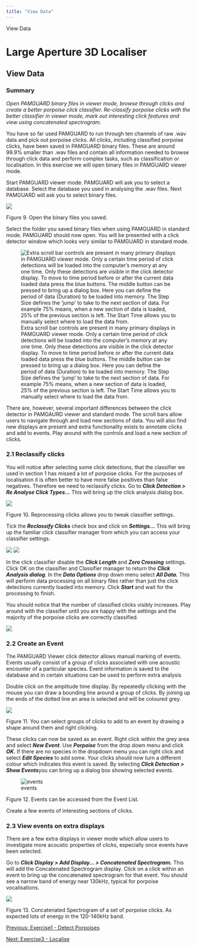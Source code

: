 ```yaml
---
title: "View Data"
---
```

 View Data  

Large Aperture 3D Localiser
===========================

View Data
---------

### Summary

_Open PAMGUARD binary files in viewer mode, browse through clicks and create a better porpoise click classifier. Re-classify porpoise clicks with the better classifier in viewer mode, mark out interesting click features and view using concatenated spectrogram._

You have so far used PAMGUARD to run through ten channels of raw .wav data and pick out porpoise clicks. All clicks, including classified porpoise clicks, have been saved in PAMGUARD binary files. These are around 99.9% smaller than .wav files and contain all information needed to browse through click data and perform complex tasks, such as classification or localisation. In this exercise we will open binary files in PAMGUARD viewer mode.

Start PAMGUARD viewer mode. PAMGUARD will ask you to select a database. Select the database you used in analysing the .wav files. Next PAMGUARD will ask you to select binary files.

![](images/image014.png)

Figure 9. Open the binary files you saved.

Select the folder you saved binary files when using PAMGUARD in standard mode. PAMGUARD should now open. You will be presented with a click detector window which looks very similar to PAMGUARD in standard mode.

![Extra scroll bar controls are present in many primary displays in PAMGUARD viewer mode. Only a certain time period of click detections will be loaded into the computer's memory at any one time. Only these detections are visible in the click detector display. To move to time period before or after the current data loaded data press the blue buttons. The middle button can be pressed to bring up a dialog box. Here you can define the period of data (Duration) to be loaded into memory. The Step Size defines the 'jump' to take to the next section of data. For example 75% means, when a new section of data is loaded, 25% of the previous section is left. The Start Time allows you to manually select where to load the data from.](images/image015alt.png)

There are, however, several important differences between the click detector in PAMGAURD viewer and standard mode. The scroll bars allow users to navigate through and load new sections of data. You will also find new displays are present and extra functionality exists to annotate clicks and add to events. Play around with the controls and load a new section of clicks.

### 2.1 Reclassify clicks

You will notice after selecting some click detections, that the classifier we used in section 1 has missed a lot of porpoise clicks. For the purposes of localisation it is often better to have more false positives than false negatives. Therefore we need to reclassify clicks. Go to **_Click Detection > Re Analyse Click Types..._** This will bring up the click analysis dialog box.

![](images/image018.png)

Figure 10. Reprocessing clicks allows you to tweak classifier settings.

Tick the **_Reclassify Clicks_** check box and click on **_Settings..._** This will bring up the familiar click classifier manager from which you can access your classifier settings.

![](images/image020.jpg) ![](images/image021.jpg)

In the click classifier disable the **_Click Length_** and **_Zero Crossing_** settings. Click OK on the classifier and Classifier manager to return the **_Click Analysis dialog_**. In the **_Data Options_** drop down menu select **_All Data._** This will perform data processing on all binary files rather than just the click detections currently loaded into memory. Click **_Start_** and wait for the processing to finish.

You should notice that the number of classified clicks visibly increases. Play around with the classifier until you are happy with the settings and the majority of the porpoise clicks are correctly classified.

![](images/image022.jpg)

### 2.2 Create an Event

The PAMGUARD Viewer click detector allows manual marking of events. Events usually consist of a group of clicks associated with one acoustic encounter of a particular species. Event information is saved to the database and in certain situations can be used to perform extra analysis

Double click on the amplitude time display. By repeatedly clicking with the mouse you can draw a bounding line around a group of clicks. By joining up the ends of the dotted line an area is selected and will be coloured grey.

![](images/image023.jpg)

Figure 11. You can select groups of clicks to add to an event by drawing a shape around them and right clicking.

These clicks can now be saved as an event. Right click within the grey area and select **_New Event_**. Use **_Porpoise_** from the drop down menu and click **_OK_**. If there are no species in the dropdown menu you can right click and select **_Edit Species_** to add some. Your clicks should now turn a different colour which indicates this event is saved. By selecting **_Click Detection > Show Events_**you can bring up a dialog box showing selected events.

![events](images/image024.jpg)

Figure 12. Events can be accessed from the Event List.

Create a few events of interesting sections of clicks.

### 2.3 View events on extra displays

There are a few extra displays in viewer mode which allow users to investigate more acoustic properties of clicks, especially once events have been selected.

Go to **_Click Display > Add Display... > Concatenated Spectrogram._** This will add the Concatenated Spectrogram display. Click on a click within an event to bring up the concatenated spectrogram for that event. You should see a narrow band of energy near 130kHz, typical for porpoise vocalisations.

![](images/image025.jpg)

Figure 13. Concatenated Spectrogram of a set of porpoise clicks. As expected lots of energy in the 120-140kHz band.

[Previous: Exercise1 - Detect Porpoises](meal_exercise1_detectPorpoises.html)

[Next: Exercise3 - Localise](meal_exercise3_localise.html)